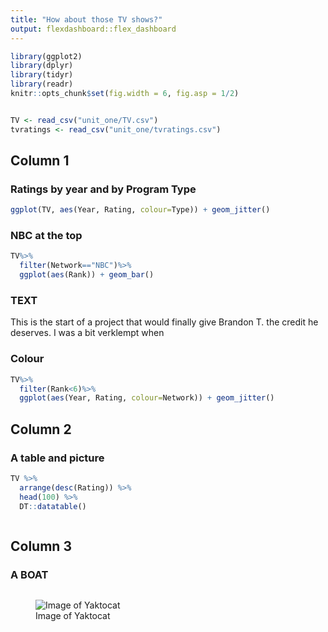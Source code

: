 ```yaml
---
title: "How about those TV shows?"
output: flexdashboard::flex_dashboard
---
```


```r
library(ggplot2)
library(dplyr)
library(tidyr)
library(readr)
knitr::opts_chunk$set(fig.width = 6, fig.asp = 1/2)


TV <- read_csv("unit_one/TV.csv")
tvratings <- read_csv("unit_one/tvratings.csv")


```

## Column 1

### Ratings by year and by Program Type

```r
ggplot(TV, aes(Year, Rating, colour=Type)) + geom_jitter()
```

### NBC at the top

```r
TV%>%
  filter(Network=="NBC")%>%
  ggplot(aes(Rank)) + geom_bar()
```

### TEXT

This is the start of a project that would finally give Brandon T. the credit he deserves. I was a bit verklempt when 


### Colour

```r

TV%>%
  filter(Rank<6)%>%
  ggplot(aes(Year, Rating, colour=Network)) + geom_jitter()
```

## Column 2

### A table and picture

```r
TV %>% 
  arrange(desc(Rating)) %>% 
  head(100) %>% 
  DT::datatable()
```
```r

```

## Column 3

### A BOAT
```r

```

![Image of Yaktocat](https://octodex.github.com/images/yaktocat.png)













